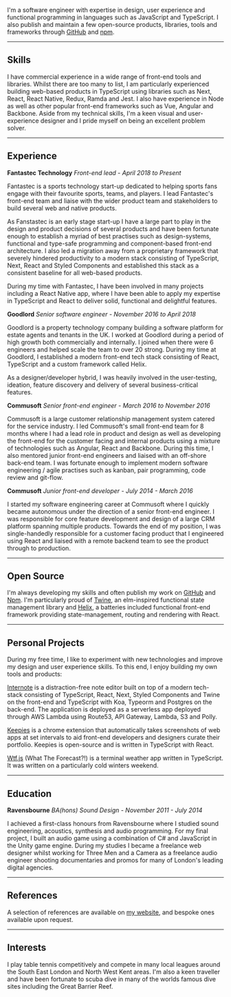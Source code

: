I'm a software engineer with expertise in design, user experience and functional programming in languages such as JavaScript and TypeScript. I also publish and maintain a few open-source products, libraries, tools and frameworks through [GitHub](https://github.com/josephluck) and [npm](https://www.npmjs.com/~josephluck).

---

## Skills

I have commercial experience in a wide range of front-end tools and libraries. Whilst there are too many to list, I am particularly experienced building web-based products in TypeScript using libraries such as Next, React, React Native, Redux, Ramda and Jest. I also have experience in Node as well as other popular front-end frameworks such as Vue, Angular and Backbone. Aside from my technical skills, I'm a keen visual and user-experience designer and I pride myself on being an excellent problem solver.

---

## Experience

**Fantastec Technology** _Front-end lead - April 2018 to Present_

Fantastec is a sports technology start-up dedicated to helping sports fans engage with their favourite sports, teams, and players. I lead Fantastec's front-end team and liaise with the wider product team and stakeholders to build several web and native products.

As Fanstastec is an early stage start-up I have a large part to play in the design and product decisions of several products and have been fortunate enough to establish a myriad of best practises such as design-systems, functional and type-safe programming and component-based front-end architecture. I also led a migration away from a proprietary framework that severely hindered productivity to a modern stack consisting of TypeScript, Next, React and Styled Components and established this stack as a consistent baseline for all web-based products.

During my time with Fantastec, I have been involved in many projects including a React Native app, where I have been able to apply my expertise in TypeScript and React to deliver solid, functional and delightful features.

**Goodlord** _Senior software engineer - November 2016 to April 2018_

Goodlord is a property technology company building a software platform for estate agents and tenants in the UK. I worked at Goodlord during a period of high growth both commercially and internally. I joined when there were 6 engineers and helped scale the team to over 20 strong. During my time at Goodlord, I established a modern front-end tech stack consisting of React, TypeScript and a custom framework called Helix.

As a designer/developer hybrid, I was heavily involved in the user-testing, ideation, feature discovery and delivery of several business-critical features.

**Commusoft** _Senior front-end engineer - March 2016 to November 2016_

Commusoft is a large customer relationship management system catered for the service industry. I led Commusoft's small front-end team for 8 months where I had a lead role in product and design as well as developing the front-end for the customer facing and internal products using a mixture of technologies such as Angular, React and Backbone. During this time, I also mentored junior front-end engineers and liaised with an off-shore back-end team. I was fortunate enough to implement modern software engineering / agile practises such as kanban, pair programming, code review and git-flow.

**Commusoft** _Junior front-end developer - July 2014 - March 2016_

I started my software engineering career at Commusoft where I quickly became autonomous under the direction of a senior front-end engineer. I was responsible for core feature development and design of a large CRM platform spanning multiple products. Towards the end of my position, I was single-handedly responsible for a customer facing product that I engineered using React and liaised with a remote backend team to see the product through to production.

---

## Open Source

I'm always developing my skills and often publish my work on [GitHub](https://github.com/josephluck) and [Npm](https://npmjs.com/~josephluck). I'm particularly proud of [Twine](https://github.com/josephluck/twine), an elm-inspired functional state management library and [Helix](https://github.com/josephluck/helix), a batteries included functional front-end framework providing state-management, routing and rendering with React.

---

## Personal Projects

During my free time, I like to experiment with new technologies and improve my design and user experience skills. To this end, I enjoy building my own tools and products:

[Internote](https://internote.app/) is a distraction-free note editor built on top of a modern tech-stack consisting of TypeScript, React, Next, Styled Components and Twine on the front-end and TypeScript with Koa, Typeorm and Postgres on the back-end. The application is deployed as a serverless app deployed through AWS Lambda using Route53, API Gateway, Lambda, S3 and Polly.

[Keepies](https://github.com/josephluck/keepies) is a chrome extension that automatically takes screenshots of web apps at set intervals to aid front-end developers and designers curate their portfolio. Keepies is open-source and is written in TypeScript with React.

[Wtf.js](https://github.com/josephluck/wtf) (What The Forecast?!) is a terminal weather app written in TypeScript. It was written on a particularly cold winters weekend.

---

## Education

**Ravensbourne** _BA(hons) Sound Design - November 2011 - July 2014_

I achieved a first-class honours from Ravensbourne where I studied sound engineering, acoustics, synthesis and audio programming. For my final project, I built an audio game using a combination of C# and JavaScript in the Unity game engine. During my studies I became a freelance web designer whilst working for Three Men and a Camera as a freelance audio engineer shooting documentaries and promos for many of London's leading digital agencies.

---

## References

A selection of references are available on [my website](/references), and bespoke ones available upon request.

---

## Interests

I play table tennis competitively and compete in many local leagues around the South East London and North West Kent areas. I'm also a keen traveller and have been fortunate to scuba dive in many of the worlds famous dive sites including the Great Barrier Reef.

